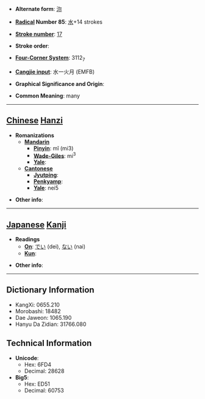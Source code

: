 * '''Alternate form''': [[沵]]

* '''[[Wiktionary:Chinese radical index| Radical]] Number 85''': [[Wiktionary:Chinese radical index 水|水]]+14 strokes

* '''[[Wiktionary:Chinese total strokes index|Stroke number]]''': [[Wiktionary:Chinese total strokes index 17|17]]

* '''Stroke order''': 

* '''[[Wiktionary:Chinese four corner index|Four-Corner System]]''': 3112<sub>7</sub>

* '''[[Wiktionary:Chinese Cangjie index|Cangjie input]]''': 水一火月 (EMFB)

* '''Graphical Significance and Origin''': 

* '''Common Meaning''': many

----

== [[Chinese]] [[Hanzi]] ==

* '''Romanizations'''
** '''[[Mandarin]]'''
*** '''[[Pinyin]]''': mǐ (mi3)
*** '''[[Wade-Giles]]''': mi<sup>3</sup>
*** '''[[Yale]]''': 
** '''[[Cantonese]]'''
*** '''[[Jyutping]]''':
*** '''[[Penkyamp]]''': 
*** '''[[Yale]]''': nei5

* '''Other info''': 

----

== [[Japanese]] [[Kanji]] ==

* '''Readings'''
** '''[[On]]''': [[でい]] (dei), [[ない]] (nai)
** '''[[Kun]]''': 

* '''Other info''':  

----

== Dictionary Information ==

* KangXi: 0655.210
* Morobashi: 18482
* Dae Jaweon: 1065.190
* Hanyu Da Zidian: 31766.080

== Technical Information ==

* '''Unicode''':
** Hex: 6FD4
** Decimal: 28628
* '''Big5''':
** Hex: ED51
** Decimal: 60753